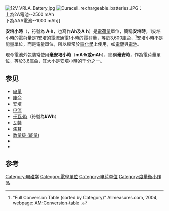 [[File:12V_VRLA_Battery.jpg|thumb]]
[[File:Duracell_rechargeable_batteries.JPG|thumb]]：<br />上為2A電池--2500 mAh<br />下為AAA電池--1000 mAh]]

'''安培小時'''（{{lang-en|Ampere-hour}}，符號為 '''A·h'''，也寫作'''Ah'''及'''A h'''）是[[電荷量|電荷量]]單位，簡稱'''安培時'''。1安培小時的電荷量是1安培的[[電流|電流]]通電1小時的電荷量，等於3,600[[庫侖|庫侖]]，<ref name="AM">"Full Conversion Table (sorted by Category)"   Allmeasures.com, 2004, webpage: [http://www.allmeasures.com/table.asp?Submit=Conversion+Table AM-Conversion-table] {{Wayback|url=http://www.allmeasures.com/table.asp?Submit=Conversion+Table |date=20161130092640 }}.</ref>安培小時不是能量單位，而是電量單位，所以較常於[[電化學|電化學]]上使用，如[[電鍍|電鍍]]與[[電池|電池]]。

現今電池外包裝常使用'''毫安培小時'''（'''mA·h或mAh'''），簡稱'''毫安時'''，作為電荷量單位，等於3.6庫侖，其大小是安培小時的千分之一。

==参见==
{{Portal|能源}}
* [[电量|电量]]
* [[庫侖|庫侖]] 
* [[安培|安培]]
* [[电流|电流]]
* [[千瓦·時|千瓦·時]]（符號為'''kWh'''）
* [[瓦特|瓦特]]
* [[焦耳|焦耳]]
* [[数量级_(能量)|数量级 (能量)]]
* {{link-en|电力消费|Electric energy consumption}}
* {{link-en|瓦·秒|Watt second}}

[[Category:电磁学|Category:电磁学]]

==参考==
{{reflist}}

[[Category:電學單位|Category:電學單位]]
[[Category:电荷单位|Category:电荷单位]]
[[Category:度量衡小作品|Category:度量衡小作品]]